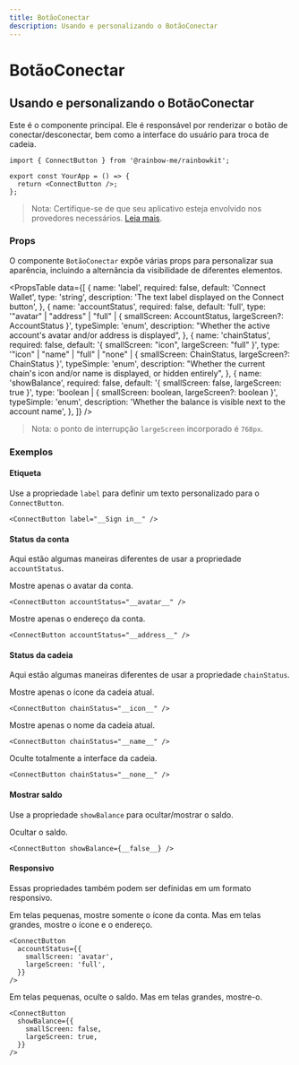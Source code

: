 ```yaml
---
title: BotãoConectar
description: Usando e personalizando o BotãoConectar
---
```


# BotãoConectar

## Usando e personalizando o BotãoConectar

Este é o componente principal. Ele é responsável por renderizar o botão de conectar/desconectar, bem como a interface do usuário para troca de cadeia.

```tsx
import { ConnectButton } from '@rainbow-me/rainbowkit';

export const YourApp = () => {
  return <ConnectButton />;
};
```

> Nota: Certifique-se de que seu aplicativo esteja envolvido nos provedores necessários. [Leia mais](/docs/installation#wrap-providers).

### Props

O componente `BotãoConectar` expõe várias props para personalizar sua aparência, incluindo a alternância da visibilidade de diferentes elementos.

<PropsTable
  data={[
    {
      name: 'label',
      required: false,
      default: 'Connect Wallet',
      type: 'string',
      description: 'The text label displayed on the Connect button',
    },
    {
      name: 'accountStatus',
      required: false,
      default: 'full',
      type: '"avatar" | "address" | "full" | { smallScreen: AccountStatus, largeScreen?: AccountStatus }',
      typeSimple: 'enum',
      description:
        "Whether the active account's avatar and/or address is displayed",
    },
    {
      name: 'chainStatus',
      required: false,
      default: '{ smallScreen: "icon", largeScreen: "full" }',
      type: '"icon" | "name" | "full" | "none" | { smallScreen: ChainStatus, largeScreen?: ChainStatus }',
      typeSimple: 'enum',
      description:
        "Whether the current chain's icon and/or name is displayed, or hidden entirely",
    },
    {
      name: 'showBalance',
      required: false,
      default: '{ smallScreen: false, largeScreen: true }',
      type: 'boolean | { smallScreen: boolean, largeScreen?: boolean }',
      typeSimple: 'enum',
      description:
        'Whether the balance is visible next to the account name',
    },
  ]}
/>

> Nota: o ponto de interrupção `largeScreen` incorporado é `768px`.

### Exemplos

#### Etiqueta

Use a propriedade `label` para definir um texto personalizado para o `ConnectButton`.

```tsx
<ConnectButton label="__Sign in__" />
```

#### Status da conta

Aqui estão algumas maneiras diferentes de usar a propriedade `accountStatus`.

Mostre apenas o avatar da conta.

```tsx
<ConnectButton accountStatus="__avatar__" />
```

Mostre apenas o endereço da conta.

```tsx
<ConnectButton accountStatus="__address__" />
```

#### Status da cadeia

Aqui estão algumas maneiras diferentes de usar a propriedade `chainStatus`.

Mostre apenas o ícone da cadeia atual.

```tsx
<ConnectButton chainStatus="__icon__" />
```

Mostre apenas o nome da cadeia atual.

```tsx
<ConnectButton chainStatus="__name__" />
```

Oculte totalmente a interface da cadeia.

```tsx
<ConnectButton chainStatus="__none__" />
```

#### Mostrar saldo

Use a propriedade `showBalance` para ocultar/mostrar o saldo.

Ocultar o saldo.

```tsx
<ConnectButton showBalance={__false__} />
```

#### Responsivo

Essas propriedades também podem ser definidas em um formato responsivo.

Em telas pequenas, mostre somente o ícone da conta. Mas em telas grandes, mostre o ícone e o endereço.

```tsx
<ConnectButton
  accountStatus={{
    smallScreen: 'avatar',
    largeScreen: 'full',
  }}
/>
```

Em telas pequenas, oculte o saldo. Mas em telas grandes, mostre-o.

```tsx
<ConnectButton
  showBalance={{
    smallScreen: false,
    largeScreen: true,
  }}
/>
```
